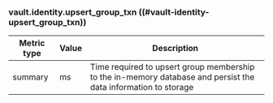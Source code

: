 ### vault.identity.upsert_group_txn ((#vault-identity-upsert_group_txn))

Metric type | Value | Description
----------- | ----- | -----------
summary     | ms    | Time required to upsert group membership to the in-memory database and persist the data information to storage
